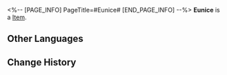 <%-- [PAGE_INFO]
PageTitle=#Eunice#
[END_PAGE_INFO] --%>
{{Item Infobox
|id          = 250127
|image       = Item Eunice.png
|type        = 
|invCategory = 
|rarity      = 4
|effect      = 
|description = 
}}
'''Eunice''' is a [[Item]].

==Other Languages==
{{Other Languages
|en   = Eunice
|zhs  = 伊妮丝
|zht  = 伊妮絲
|ja   = イニス
|ko   = 유니스
|es   = Eunice
|fr   = Eunice
|ru   = Юнис
|th   = Eunice
|vi   = Eunice
|de   = Eunice
|id   = Eunice
|pt   = Eunice
}}

==Change History==
{{Change History|1.1}}